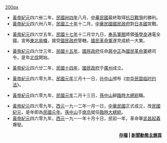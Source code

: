 [[file:ROC_Gazette_by_Hubei_Military_Government_19111015.jpg|200px]]
*[[黃帝紀元|黃帝紀元]]四六卌二年，[[1945年|民國卅四年]]八月，[[中華民國|中華民國]]最終取得[[抗日戰爭|抗日戰爭]]的勝利。
*[[黃帝紀元|黃帝紀元]]四六卅八年，[[1941年|民國三十年]]十二月，[[中華民國|中華民國]][[國民政府|國民政府]]對[[日本國|日本國]]宣戰。

*[[黃帝紀元|黃帝紀元]]四六廿五年，[[1928年|民國十七年]]十二月廿九日，[[奉系軍閥|奉系軍閥]]將領[[張學良|張學良]]通電全國，宣佈[[東北易幟|東北易幟]]，接受[[國民政府|國民政府]]管轄。[[國民革命軍|國民革命軍]]遂完成統一大業。

*[[黃帝紀元|黃帝紀元]]四六廿三年，[[1926年|民國十五年]]，[[國民政府|國民政府]]任命[[蔣中正|蔣中正]]為[[國民革命軍|國民革命軍]]總司令，是年[[北伐|北伐]]開始。

*[[黃帝紀元|黃帝紀元]]四六廿二年，[[1925年|民國十四年]]，[[國民政府|國民政府]]于[[廣州|廣州]]成立。

*[[黃帝紀元|黃帝紀元]]四六零九年，[[民國元年|民國元年]]三月十一日，[[孙中山|孙中山]]颁布《[[中华民国临时约法|中华民国临时约法]]》。

*[[黃帝紀元|黃帝紀元]]四六零九年，[[民國元年|民國元年]]二月十三日，[[孫中山|孫中山]]辭[[臨時大總統|臨時大總統]]職。

*[[黃帝紀元|黃帝紀元]]四六零九年，[[西元|西元]]一九一二年一月一日，[[中華民國|中華民國]]正式成立，改[[民國紀元|民國紀元]]，是年即為[[民國元年|民國元年]]。[[孫中山|孫中山]]于[[南京|南京]]就任[[臨時大總統|臨時大總統]]。
*[[黃帝紀元|黃帝紀元]]四六零九年，[[西元|西元]]一九一一年十月十日，民前一年，革命軍[[武昌起義|武昌起義]]爆發。

<div align="right">'''[[Portal:中華民國/新聞/存檔|存檔]] | [[Portal:新聞動態|新聞動態主題頁]]'''</div>